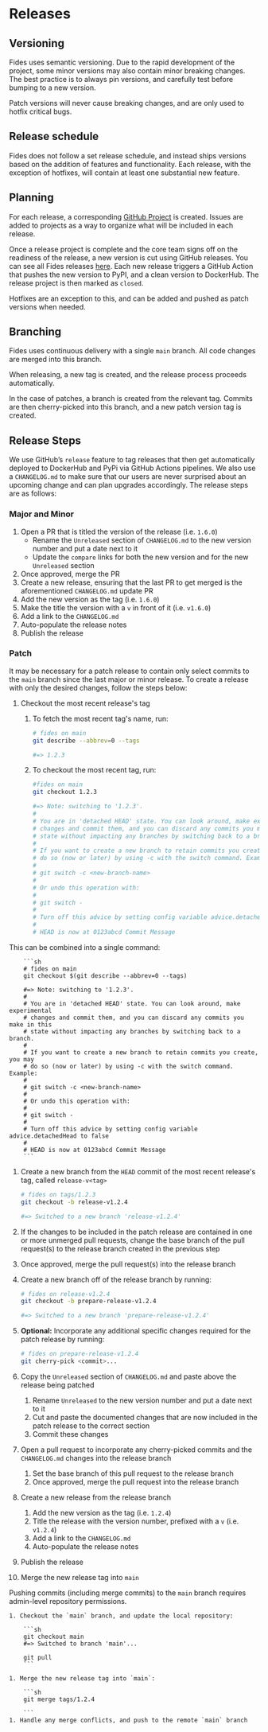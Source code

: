 
# Releases

## Versioning

Fides uses semantic versioning. Due to the rapid development of the project, some minor versions may also contain minor breaking changes. The best practice is to always pin versions, and carefully test before bumping to a new version. 

Patch versions will never cause breaking changes, and are only used to hotfix critical bugs.

## Release schedule

Fides does not follow a set release schedule, and instead ships versions based on the addition of features and functionality. Each release, with the exception of hotfixes, will contain at least one substantial new feature.

## Planning

For each release, a corresponding [GitHub Project](https://github.com/ethyca/fides/projects) is created. Issues are added to projects as a way to organize what will be included in each release.

Once a release project is complete and the core team signs off on the readiness of the release, a new version is cut using GitHub releases. You can see all Fides releases [here](https://github.com/ethyca/fides/releases). Each new release triggers a GitHub Action that pushes the new version to PyPI, and a clean version to DockerHub. The release project is then marked as `closed`.

Hotfixes are an exception to this, and can be added and pushed as patch versions when needed.

## Branching

Fides uses continuous delivery with a single `main` branch. All code changes are merged into this branch. 

When releasing, a new tag is created, and the release process proceeds automatically. 

In the case of patches, a branch is created from the relevant tag. Commits are then cherry-picked into this branch, and a new patch version tag is created.

## Release Steps

We use GitHub’s `release` feature to tag releases that then get automatically deployed to DockerHub and PyPi via GitHub Actions pipelines. We also use a `CHANGELOG.md` to make sure that our users are never surprised about an upcoming change and can plan upgrades accordingly. The release steps are as follows:

### Major and Minor

1. Open a PR that is titled the version of the release (i.e. `1.6.0`)
    * Rename the `Unreleased` section of `CHANGELOG.md` to the new version number and put a date next to it
    * Update the `compare` links for both the new version and for the new `Unreleased` section
1. Once approved, merge the PR
1. Create a new release, ensuring that the last PR to get merged is the aforementioned `CHANGELOG.md` update PR
1. Add the new version as the tag (i.e. `1.6.0`)
1. Make the title the version with a `v` in front of it (i.e. `v1.6.0`)
1. Add a link to the `CHANGELOG.md`
1. Auto-populate the release notes
1. Publish the release

### Patch

It may be necessary for a patch release to contain only select commits to the `main` branch since the last major or minor release. To create a release with only the desired changes, follow the steps below:

1. Checkout the most recent release's tag
    1. To fetch the most recent tag's name, run:

        ```sh
        # fides on main
        git describe --abbrev=0 --tags

        #=> 1.2.3
        ```

    1. To checkout the most recent tag, run:

        ```sh
        #fides on main
        git checkout 1.2.3

        #=> Note: switching to '1.2.3'.
        #
        # You are in 'detached HEAD' state. You can look around, make experimental
        # changes and commit them, and you can discard any commits you make in this
        # state without impacting any branches by switching back to a branch.
        #
        # If you want to create a new branch to retain commits you create, you may
        # do so (now or later) by using -c with the switch command. Example:
        #
        # git switch -c <new-branch-name>
        #
        # Or undo this operation with:
        #
        # git switch -
        #
        # Turn off this advice by setting config variable advice.detachedHead to false
        #
        # HEAD is now at 0123abcd Commit Message
        ```

This can be combined into a single command:

        ```sh
        # fides on main
        git checkout $(git describe --abbrev=0 --tags)

        #=> Note: switching to '1.2.3'.
        #
        # You are in 'detached HEAD' state. You can look around, make experimental
        # changes and commit them, and you can discard any commits you make in this
        # state without impacting any branches by switching back to a branch.
        #
        # If you want to create a new branch to retain commits you create, you may
        # do so (now or later) by using -c with the switch command. Example:
        #
        # git switch -c <new-branch-name>
        #
        # Or undo this operation with:
        #
        # git switch -
        #
        # Turn off this advice by setting config variable advice.detachedHead to false
        #
        # HEAD is now at 0123abcd Commit Message
        ```

1. Create a new branch from the `HEAD` commit of the most recent release's tag, called `release-v<tag>`

    ```sh
    # fides on tags/1.2.3
    git checkout -b release-v1.2.4

    #=> Switched to a new branch 'release-v1.2.4'
    ```

1. If the changes to be included in the patch release are contained in one or more unmerged pull requests, change the base branch of the pull request(s) to the release branch created in the previous step
1. Once approved, merge the pull request(s) into the release branch
1. Create a new branch off of the release branch by running:

    ```sh
    # fides on release-v1.2.4
    git checkout -b prepare-release-v1.2.4

    #=> Switched to a new branch 'prepare-release-v1.2.4'
    ```

1. **Optional:** Incorporate any additional specific changes required for the patch release by running:

    ```sh
    # fides on prepare-release-v1.2.4
    git cherry-pick <commit>...
    ```

1. Copy the `Unreleased` section of `CHANGELOG.md` and paste above the release being patched
    1. Rename `Unreleased` to the new version number and put a date next to it
    1. Cut and paste the documented changes that are now included in the patch release to the correct section
    1. Commit these changes
1. Open a pull request to incorporate any cherry-picked commits and the `CHANGELOG.md` changes into the release branch
    1. Set the base branch of this pull request to the release branch
    1. Once approved, merge the pull request into the release branch
1. Create a new release from the release branch
    1. Add the new version as the tag (i.e. `1.2.4`)
    1. Title the release with the version number, prefixed with a `v` (i.e. `v1.2.4`)
    1. Add a link to the `CHANGELOG.md`
    1. Auto-populate the release notes
1. Publish the release
1. Merge the new release tag into `main`

<Callout> Pushing commits (including merge commits) to the `main` branch requires admin-level repository permissions. </Callout>

    1. Checkout the `main` branch, and update the local repository:

        ```sh
        git checkout main
        #=> Switched to branch 'main'...

        git pull
        ```

    1. Merge the new release tag into `main`:

        ```sh
        git merge tags/1.2.4

        ```
    1. Handle any merge conflicts, and push to the remote `main` branch
